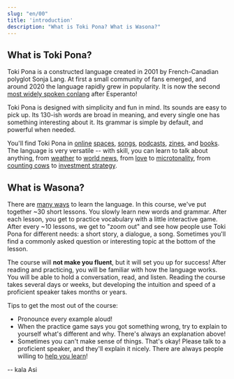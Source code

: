 ```yaml
---
slug: "en/00"
title: 'introduction'
description: "What is Toki Pona? What is Wasona?"
---
```


## What is Toki Pona?

Toki Pona is a constructed language created in 2001 by French-Canadian polyglot Sonja Lang. At first a small community of fans emerged, and around 2020 the language rapidly grew in popularity. It is now the second [most widely spoken conlang](https://tokipona.org/conlang_communities) after Esperanto!

Toki Pona is designed with simplicity and fun in mind. Its sounds are easy to pick up. Its 130-ish words are broad in meaning, and every single one has something interesting about it. Its grammar is simple by default, and powerful when needed.

You'll find Toki Pona in [online](https://discord.gg/ChC6qtVsSE) [spaces](https://discord.gg/6zkugJFU4x), [songs](https://www.youtube.com/playlist?list=PLeCE5N29ioyUbj_lvYm9IdGJnE2HPacVv), [podcasts](https://www.youtube.com/playlist?list=PLjOmpMyMxd8Qs2mAXcLk817tQy_AQj09u), [zines](https://liputenpo.org/), and [books](https://tokipona.org/). The language is very versatile -- with skill, you can learn to talk about anything, from [weather](https://www.youtube.com/watch?v=J4fCq1aEAxA) to [world news](https://www.youtube.com/watch?v=ljZfGt7PDxk), from [love](https://www.youtube.com/watch?v=rr3ufODuIts) to [microtonality](https://www.youtube.com/watch?v=fedFQIHREMo), from [counting cows](https://www.youtube.com/watch?v=xxClPfZDn-E) to [investment strategy](https://www.youtube.com/watch?v=JIOT3bRzAGI).

## What is Wasona?

There are [many ways](en/other-courses) to learn the language. In this course, we've put together ~30 short lessons. You slowly learn new words and grammar. After each lesson, you get to practice vocabulary with a little interactive game. After every ~10 lessons, we get to "zoom out" and see how people use Toki Pona for different needs: a short story, a dialogue, a song. Sometimes you'll find a commonly asked question or interesting topic at the bottom of the lesson.

The course will **not make you fluent**, but it will set you up for success! After reading and practicing, you will be familiar with how the language works. You will be able to hold a conversation, read, and listen. Reading the course takes several days or weeks, but developing the intuition and speed of a proficient speaker takes months or years.

Tips to get the most out of the course:
* Pronounce every example aloud!
* When the practice game says you got something wrong, try to explain to yourself what's different and why. There's always an explanation above!
* Sometimes you can't make sense of things. That's okay! Please talk to a proficient speaker, and they'll explain it nicely. There are always people willing to [help you learn](https://discord.gg/ChC6qtVsSE)!

-- kala Asi

